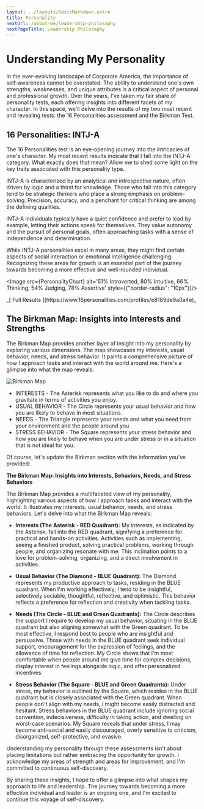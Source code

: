 ---
layout: ../layouts/BasicMarkdown.astro
title: Personality
nextUrl: /about-me/leadership-philosophy
nextPageTitle: Leadership Philosophy
---


# Understanding My Personality

In the ever-evolving landscape of Corporate America, the importance of self-awareness cannot be overstated. The ability to understand one's own strengths, weaknesses, and unique attributes is a critical aspect of personal and professional growth. Over the years, I've taken my fair share of personality tests, each offering insights into different facets of my character. In this space, we'll delve into the results of my two most recent and revealing tests: the 16 Personalities assessment and the Birkman Test.

## 16 Personalities: INTJ-A
The 16 Personalities test is an eye-opening journey into the intricacies of one's character. My most recent results indicate that I fall into the INTJ-A category. What exactly does that mean? Allow me to shed some light on the key traits associated with this personality type.

INTJ-A is characterized by an analytical and introspective nature, often driven by logic and a thirst for knowledge. Those who fall into this category tend to be strategic thinkers who place a strong emphasis on problem-solving. Precision, accuracy, and a penchant for critical thinking are among the defining qualities.

INTJ-A individuals typically have a quiet confidence and prefer to lead by example, letting their actions speak for themselves. They value autonomy and the pursuit of personal goals, often approaching tasks with a sense of independence and determination.

While INTJ-A personalities excel in many areas, they might find certain aspects of social interaction or emotional intelligence challenging. Recognizing these areas for growth is an essential part of the journey towards becoming a more effective and well-rounded individual.

<Image src={PersonalityChart} alt='51% Introverted, 80% Intuitive, 66% Thinking, 54% Judging, 78% Assertive' style={{"border-radius": "10px"}}/>
<p style={{"text-align": "right"}}>_[ Full Results ](https://www.16personalities.com/profiles/e8189de9a0a4e)_</p>

## The Birkman Map: Insights into Interests and Strengths

The Birkman Map provides another layer of insight into my personality by exploring various dimensions. The map showcases my interests, usual behavior, needs, and stress behavior. It paints a comprehensive picture of how I approach tasks and interact with the world around me. Here's a glimpse into what the map reveals:

<div style={{
  "display": "flex",
  "justify-content": "center",
  "align-items": "center",
  "margin": "20px 0"
}}>
  <Image src={BirkmanMap} alt='Birkman Map' style={{"border-radius": "10px"}}/>
  <ul style={{
    "margin-left": "20px",
    "list-style-type": "none",
    "font-size": "0.8rem"
  }}>
  <li> INTERESTS - The Asterisk represents what you like to do and where you gravitate in terms of activities you enjoy.</li>
  <li>USUAL BEHAVIOR - The Circle represents your usual behavior and how you are likely to behave in most situations.</li>
  <li>NEEDS - The Triangle represents your needs and what you need from your environment and the people around you.</li>
  <li>STRESS BEHAVIOR - The Square represents your stress behavior and how you are likely to behave when you are under stress or in a situation that is not ideal for you.</li>
  </ul>
</div>

Of course, let's update the Birkman section with the information you've provided:

**The Birkman Map: Insights into Interests, Behaviors, Needs, and Stress Behaviors**

The Birkman Map provides a multifaceted view of my personality, highlighting various aspects of how I approach tasks and interact with the world. It illustrates my interests, usual behavior, needs, and stress behaviors. Let's delve into what the Birkman Map reveals:

* **Interests (The Asterisk - RED Quadrant):** My interests, as indicated by the Asterisk, fall into the RED quadrant, signifying a preference for practical and hands-on activities. Activities such as implementing, seeing a finished product, solving practical problems, working through people, and organizing resonate with me. This inclination points to a love for problem-solving, organizing, and a direct involvement in activities.

* **Usual Behavior (The Diamond - BLUE Quadrant):** The Diamond represents my productive approach to tasks, residing in the BLUE quadrant. When I'm working effectively, I tend to be insightful, selectively sociable, thoughtful, reflective, and optimistic. This behavior reflects a preference for reflection and creativity when tackling tasks.

* **Needs (The Circle - BLUE and Green Quadrants):** The Circle describes the support I require to develop my usual behavior, situating in the BLUE quadrant but also aligning somewhat with the Green quadrant. To be most effective, I respond best to people who are insightful and persuasive. Those with needs in the BLUE quadrant seek individual support, encouragement for the expression of feelings, and the allowance of time for reflection. My Circle shows that I'm most comfortable when people around me give time for complex decisions, display interest in feelings alongside logic, and offer personalized incentives.

* **Stress Behavior (The Square - BLUE and Green Quadrants):** Under stress, my behavior is outlined by the Square, which resides in the BLUE quadrant but is closely associated with the Green quadrant. When people don't align with my needs, I might become easily distracted and hesitant. Stress behaviors in the BLUE quadrant include ignoring social convention, indecisiveness, difficulty in taking action, and dwelling on worst-case scenarios. My Square reveals that under stress, I may become anti-social and easily discouraged, overly sensitive to criticism, disorganized, self-protective, and evasive.

Understanding my personality through these assessments isn't about placing limitations but rather embracing the opportunity for growth. I acknowledge my areas of strength and areas for improvement, and I'm committed to continuous self-discovery.

By sharing these insights, I hope to offer a glimpse into what shapes my approach to life and leadership. The journey towards becoming a more effective individual and leader is an ongoing one, and I'm excited to continue this voyage of self-discovery.